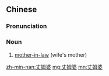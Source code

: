 ==Chinese==
{{zh-forms|type=21}}

===Pronunciation===
{{zh-pron
|mn=qz:tiǔⁿ-ḿ-pô/xm,tp,kh:tiūⁿ-ḿ-pô/zz:tiòⁿ-ḿ-pô
|cat=n
}}

===Noun===
{{zh-noun}}

# [[mother-in-law]] (wife's mother)

[[zh-min-nan:丈姆婆]]
[[mg:丈姆婆]]
[[mn:丈姆婆]]